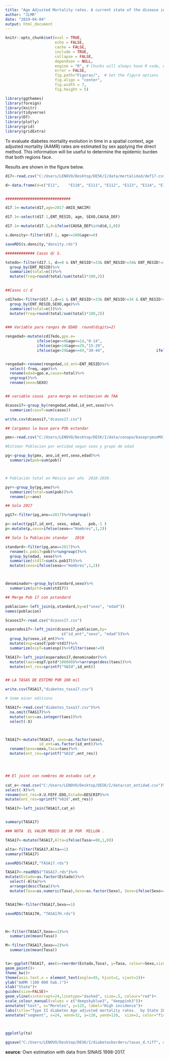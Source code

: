 ```yaml
---
title: "Age Adjusted Mortality rates. A current state of the disease in México."
author: "JLMR"
date: "2019-04-04"
output: html_document
---
```



```r
knitr::opts_chunk$set(eval = TRUE, 
                      echo = FALSE, 
                      cache = FALSE,
                      include = TRUE,
                      collapse = FALSE,
                      dependson = NULL,
                      engine = "R", # Chunks will always have R code, unless noted
                      error = FALSE,                      
                      fig.path="Figuras/",  # Set the figure options
                      fig.align = "center", 
                      fig.width = 7,
                      fig.height = 5)
```



```r
library(ggthemes)
library(foreign)
library(knitr)
library(tidyverse)
library(DT)
library(plotly)
library(grid)
library(gridExtra)
```

To evaluate diabetes mortality evolution in time in a spatial context, age adjusted mortality (AAMR) rates are estimated by sex applying the direct method. This information will be useful to determine the epidemic burden that both regions face.

Results are shown in the figure below.

```r
d17<-read.csv("C:/Users/LENOVO/Desktop/DESK/I/data/mortalidad/def17.csv")

d<-data.frame(d=c("E11",	"E110",	"E111",	"E112",	"E113",	"E114",	"E115",	"E116",	"E117",	"E118",	"E119",	"E12",	"E120",	"E121",	"E122",	"E123",	"E124",	"E125",	"E126",	"E127",	"E128",	"E129",	"E13",	"E130",	"E131",	"E132",	"E133",	"E134",	"E135",	"E136",	"E137",	"E138",	"E139",	"E14",	"E140",	"E141",	"E142",	"E143",	"E144",	"E145",	"E146",	"E147",	"E148",	"E149"))


#############################

d17.1<-mutate(d17,age=2017-ANIO_NACIM)

d17.1<-select(d17.1,ENT_RESID, age, SEXO,CAUSA_DEF)

d17.1<-mutate(d17.1,d=ifelse(CAUSA_DEF%in%d$d,1,0))

s.density<-filter(d17.1, age<=100&age>=0)

saveRDS(s.density,"density.rds")

############# Casos d/ S.

totedo<-filter(d17.1, d==0 & ENT_RESID!=33& ENT_RESID!=34& ENT_RESID!=35& ENT_RESID!=99)%>%
  group_by(ENT_RESID)%>%
  summarize(total=n())%>%
  mutate(freq=round(total/sum(total)*100,2))

  
##Casos c/ d

cd17edo<-filter(d17.1,d==1 & ENT_RESID!=33& ENT_RESID!=34 & ENT_RESID!=35& ENT_RESID!=99)%>%
  group_by(ENT_RESID,SEXO,age)%>%
  summarize(total=n())%>%
  mutate(freq=round(total/sum(total)*100,2))
   

### Variable para rangos de EDAD  round(digits=2)

rengedad<-mutate(cd17edo,gpo.e=
              ifelse(age>=0&age<=14,"0-14",
              ifelse(age>14&age<=29,"15-29",
              ifelse(age>29&age<=44,"30-44",                       ifelse(age>44&age<=64,"45-64","65+")))))


rengedad<-rename(rengedad,id_ent=ENT_RESID)%>%
  select(-freq,-age)%>%
  rename(edad=gpo.e,casos=total)%>%
  ungroup()%>%
  rename(sexo=SEXO)


## variable casos  para merge en estimacion de TAA

dcasos17<-group_by(rengedad,edad,id_ent,sexo)%>%
  summarize(casoT=sum(casos))

write.csv(dcasos17,"dcasos17.csv")
```

```r

## Cargamos la base para POb estandar 

pmx<-read.csv("C:/Users/LENOVO/Desktop/DESK/I/data/conapo/baseprymunMX1.csv")

#Estimar Poblacion por entidad segun sexo y grupo de edad 

pg<-group_by(pmx, ano,id_ent,sexo,edad)%>%
  summarize(pob=sum(pob))



# Población total en México por año  2010-2030.

pyr<-group_by(pg,ano)%>%
  summarize(total=sum(pob))%>%
  rename(yr=ano)

## Solo 2017

pg17<-filter(pg,ano==2017)%>%ungroup() 

p<-select(pg17,id_ent, sexo, edad,   pob,-1 )
p<-mutate(p,sexo=ifelse(sexo=="Hombres",1,2))

## Solo la Población standar   2010

standard<-filter(pg,ano==2017)%>%
  rename(s.pob17=pob)%>%ungroup()%>% 
  group_by(edad, sexo)%>%
  summarize(std17=sum(s.pob17))%>%
  mutate(sexo=ifelse(sexo=="Hombres",1,2))



denominador<-group_by(standard,sexo)%>%
  summarize(pstd=sum(std17))

## Merge Pob 17 con pstandard

poblacion<-left_join(p,standard,by=c("sexo", "edad"))
names(poblacion)
```


```r

Scasos17<-read.csv("dcasos17.csv")

esperados17<-left_join(dcasos17,poblacion,by=
                         c("id_ent","sexo", "edad"))%>%
  group_by(sexo,id_ent)%>%
  mutate(esp=casoT/pob*std17)%>%
  summarize(espT=sum(esp))%>%filter(sexo!=9)

TASA17<-left_join(esperados17,denominador)%>%
  mutate(taes=espT/pstd*100000)%>%arrange(desc(taes))%>%
  mutate(ent_res=sprintf("%02d",id_ent))


## LA TASAS DE ESTIMO POR 100 mil 

write.csv(TASA17,"diabetes_tasa17.csv")

# Some minor editions

TASA17<-read.csv("diabetes_tasa17.csv")%>%
  na.omit(TAAS17)%>%
  mutate(taes=as.integer(taes))%>%
  select(-X)



TASA17<-mutate(TASA17, sexo=as.factor(sexo), 
               id_ent=as.factor(id_ent))%>%
  rename(Sexo=sexo,Tasa=taes)%>%
  mutate(ent_res=sprintf("%02d",ent_res))




## El joint con nombres de estados cat_e
 
cat_e<-read.csv("C:/Users/LENOVO/Desktop/DESK/I/data/cat_entidad.csv")%>%
select(-X)%>%
rename(ent_res=X.U.FEFF.EDO,Estado=DESCRIP)%>%
mutate(ent_res=sprintf("%02d",ent_res))

TASA17<-left_join(TASA17,cat_e)


summary(TASA17)

### NOTA  EL VALOR MEDIO DE 38 POR  MILLON .  

TASA17<-mutate(TASA17,Alta=ifelse(Tasa>=80,1,0))

alta<-filter(TASA17,Alta==1)
summary(TASA17)

saveRDS(TASA17,"TASA17.rds")
```


```r

TASA17<-readRDS("TASA17.rds")%>%
mutate(Estado=as.factor(Estado))%>%
  select(-Alta)%>%
  arrange(desc(Tasa))%>%
  mutate(Tasa=as.numeric(Tasa),Sexo=as.factor(Sexo), Sexo=ifelse(Sexo==1,"Hombre","Mujer"))


TASA17H<-filter(TASA17,Sexo==1)

saveRDS(TASA17H, "TASA17H.rds")



H<-filter(TASA17,Sexo==1)%>%
  summarize(mean(Tasa))

M<-filter(TASA17,Sexo==2)%>%
  summarize(mean(Tasa))


ta<-ggplot(TASA17, aes(x=reorder(Estado,Tasa), y=Tasa, colour=Sexo,size=Tasa))+
geom_point()+
theme_bw()+
theme(axis.text.x = element_text(angle=45, hjust=1, vjust=1))+
ylab("AAMR (100 000 hab.)")+
xlab("State")+
guides(size=FALSE)+
geom_vline(xintercept=24,linetype="dashed", size=.5, colour="red")+
scale_colour_manual(values = c("deepskyblue3", "deeppink3"))+  
annotate("text", x="Morelos", y=125, label="High incidence")+
labs(title="Type II diabetes Age adjusted mortality rates.  by State 2017. Mexico")+
annotate("segment", x=24, xend=32, y=120, yend=120,  size=2, color="firebrick1", arrow=arrow(length=unit(7,"cm")))



ggplotly(ta)
  
ggsave("C:/Users/LENOVO/Desktop/DESK/I/diabetesborders/tasas_d.tiff", width = 25, height = 17, units = "cm",dpi=300)

```
**source**: Own estimation with data from SINAIS 1998-2017.

